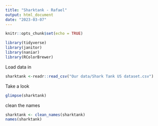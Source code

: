 ```yaml
---
title: "Sharktank - Rafael"
output: html_document
date: "2023-03-07"
---
```


```r
knitr::opts_chunk$set(echo = TRUE)
```


```r
library(tidyverse)
library(janitor)
library(naniar)
library(RColorBrewer)
```

Load data in
```r
sharktank <-readr::read_csv("Our data/Shark Tank US dataset.csv")
```

Take a look
```r
glimpse(sharktank)
```

clean the names
```r
sharktank <- clean_names(sharktank)
names(sharktank)
```

